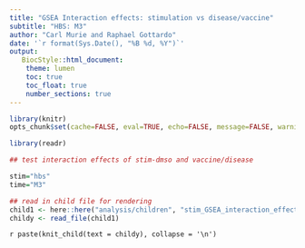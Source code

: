 ```yaml
---
title: "GSEA Interaction effects: stimulation vs disease/vaccine"
subtitle: "HBS: M3"
author: "Carl Murie and Raphael Gottardo"
date: '`r format(Sys.Date(), "%B %d, %Y")`'
output: 
   BiocStyle::html_document:
    theme: lumen
    toc: true
    toc_float: true
    number_sections: true
---
```


```r
library(knitr)
opts_chunk$set(cache=FALSE, eval=TRUE, echo=FALSE, message=FALSE, warning=FALSE, results='asis')
```

```r
library(readr)
```

```r
## test interaction effects of stim-dmso and vaccine/disease

stim="hbs"
time="M3"
```

```r
## read in child file for rendering
child1 <- here::here("analysis/children", "stim_GSEA_interaction_effect.Rmd")
childy <- read_file(child1)
```


`r paste(knit_child(text = childy), collapse = '\n')`
</br>
  
